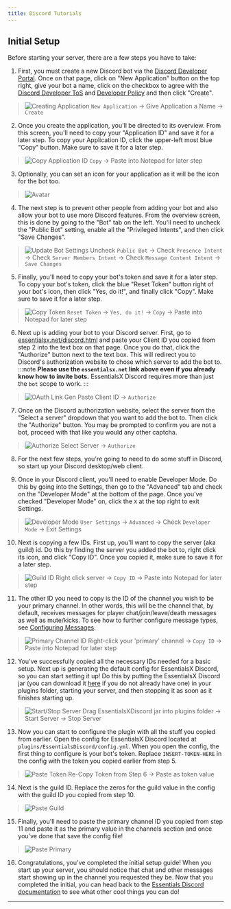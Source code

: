 ```yaml
---
title: Discord Tutorials
---
```


## Initial Setup

Before starting your server, there are a few steps you have to take:

1. First, you must create a new Discord bot via the [Discord Developer Portal](https://discord.com/developers/applications/).
Once on that page, click on "New Application" button on the top right, give your bot a name, click on the checkbox to agree with the [Discord Developer ToS](https://discord.com/developers/docs/policies-and-agreements/developer-terms-of-service/) and [Developer Policy](https://discord.com/developers/docs/policies-and-agreements/developer-policy/) and then click "Create".
> ![Creating Application](../../static/img/discord/create-app.gif)
> `New Application` -> Give Application a Name -> `Create`

2. Once you create the application, you'll be directed to its overview.
From this screen, you'll need to copy your "Application ID" and save it for a later step. To copy your Application ID, click the upper-left most blue "Copy" button. Make sure to save it for a later step.
> ![Copy Application ID](../../static/img/discord/copy-client-id.gif)
> `Copy` -> Paste into Notepad for later step

3. Optionally, you can set an icon for your application as it will be the icon for the bot too.
> ![Avatar](../../static/img/discord/avatar.png)

[//]: # (Deprecated)

[//]: # (> ![Create Bot]&#40;../../static/img/discord/create-bot.gif&#41;)

[//]: # (> `Bot` -> `Add Bot` -> `Yes, do it!`)

4. The next step is to prevent other people from adding your bot and also allow your bot to use more Discord features.
From the overview screen, this is done by going to the "Bot" tab on the left.
You'll need to uncheck the "Public Bot" setting, enable all the "Privileged Intents", and then click "Save Changes".
> ![Update Bot Settings](../../static/img/discord/disable-public.gif)
> Uncheck `Public Bot` -> Check `Presence Intent` -> Check `Server Members Intent` -> Check `Message Content Intent` -> `Save Changes`

5. Finally, you'll need to copy your bot's token and save it for a later step. To copy your bot's token, click the blue "Reset Token" button right of your bot's icon, then click "Yes, do it!", and finally click "Copy". Make sure to save it for a later step.
> ![Copy Token](../../static/img/discord/copy-token.gif)
> `Reset Token` -> `Yes, do it!` -> `Copy` -> Paste into Notepad for later step

6. Next up is adding your bot to your Discord server. First, go to [essentialsx.net/discord.html](https://essentialsx.net/discord.html)
and paste your Client ID you copied from step 2 into the text box on that page. Once you do that, click
the "Authorize" button next to the text box. This will redirect you to Discord's authorization website
to chose which server to add the bot to.
:::note
**Please use the `essentialsx.net` link above even if you already know how
to invite bots.** EssentialsX Discord requires more than just the `bot` scope to work.
:::
> ![OAuth Link Gen](../../static/img/discord/auth.gif)
> Paste Client ID -> `Authorize`

7. Once on the Discord authorization website, select the server from the "Select a server" dropdown
that you want to add the bot to. Then click the "Authorize" button. You may be prompted to confirm
you are not a bot, proceed with that like you would any other captcha.
> ![Authorize](../../static/img/discord/add-bot.gif)
> Select Server -> `Authorize`

8. For the next few steps, you're going to need to do some stuff in Discord, so start up your Discord desktop/web client.

9. Once in your Discord client, you'll need to enable Developer Mode. Do this by going into the
Settings, then go to the "Advanced" tab and check on the "Developer Mode" at the bottom of the
page. Once you've checked "Developer Mode" on, click the `X` at the top right to exit Settings.
> ![Developer Mode](../../static/img/discord/dev-mode.gif)
> `User Settings` -> `Advanced` -> Check `Developer Mode` -> Exit Settings

10. Next is copying a few IDs. First up, you'll want to copy the server (aka guild) id. Do this by
finding the server you added the bot to, right click its icon, and click "Copy ID". Once you copied
it, make sure to save it for a later step.
> ![Guild ID](../../static/img/discord/guild-id.gif)
> Right click server -> `Copy ID` -> Paste into Notepad for later step

11. The other ID you need to copy is the ID of the channel you wish to be your primary channel.
In other words, this will be the channel that, by default, receives messages for player chat/join/leave/death
messages as well as mute/kicks. To see how to further configure message types, see [Configuring Messages](#configuring-messages).
> ![Primary Channel ID](../../static/img/discord/prim-id.gif)
> Right-click your 'primary' channel -> `Copy ID` -> Paste into Notepad for later step

12. You've successfully copied all the necessary IDs needed for a basic setup. Next up is generating the
default config for EssentialsX Discord, so you can start setting it up! Do this by putting the
EssentialsX Discord jar (you can download it [here](https://essentialsx.net/downloads.html) if you do not
already have one) in your plugins folder, starting your server, and then stopping it as soon as it finishes
starting up.
> ![Start/Stop Server](../../static/img/discord/start-stop.gif)
> Drag EssentialsXDiscord jar into plugins folder -> Start Server -> Stop Server

13. Now you can start to configure the plugin with all the stuff you copied from earlier. Open the config
for EssentialsX Discord located at `plugins/EssentialsDiscord/config.yml`. When you open the config, the
first thing to configure is your bot's token. Replace `INSERT-TOKEN-HERE` in the config with the token you
copied earlier from step 5.
> ![Paste Token](../../static/img/discord/paste-token.gif)
> Re-Copy Token from Step 6 -> Paste as token value

14. Next is the guild ID. Replace the zeros for the guild value in the config with the guild ID you copied
from step 10.
> ![Paste Guild](../../static/img/discord/paste-guild.gif)

15. Finally, you'll need to paste the primary channel ID you copied from step 11 and paste it as the
primary value in the channels section and once you've done that save the config file!
> ![Paste Primary](../../static/img/discord/paste-prim.gif)

16. Congratulations, you've completed the initial setup guide! When you start up your server, you should
notice that chat and other messages start showing up in the channel you requested they be. Now that you
completed the initial, you can head back to the [Essentials Discord documentation](../../modules/discord) to see what other cool
things you can do!

---